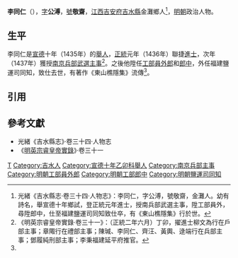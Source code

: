 {{Otheruses|other=名为李敬斋的其他人物|李敬斋}}

'''李同仁'''（{{bd|14世紀||15世紀}}），[[表字|字]]'''公溥'''，[[號|號]]'''敬齋'''，[[江西等處承宣布政使司|江西]][[吉安府|吉安府]][[吉水縣|吉水縣]]金灘鄉人<ref name=djs>光緒《吉水縣志·卷三十四·人物志》：李同仁，字公溥，號敬齋，金灘人。幼有詩名，舉宣德十年鄉試，登正統元年進士，授南兵部武選主事，陞工部員外，尋陞郎中，仕至福建鹽運司同知致仕卒，有《東山樵隱集》行於世。</ref>，[[明朝|明朝]]政治人物。

==生平==
李同仁是[[宣德|宣德]]十年（1435年）的[[舉人|舉人]]，[[正統_(年號)|正統]]元年（1436年）聯捷[[進士|進士]]，次年（1437年）獲授[[南京六部|南京兵部]][[武選清吏司|武選]][[主事|主事]]<ref>《明英宗睿皇帝實錄·卷三十一》：（正統二年六月）丁卯，擢進士柳文為行在戶部主事；章陬行在禮部主事；陳瑊、李同仁、齊汪、黃輿、逯端行在兵部主事；鄧履純刑部主事；李秉福建延平府推官。</ref>。之後他陞任[[工部|工部]][[員外郎|員外郎]]和[[郎中_(官職)|郎中]]，外任福建鹽運司同知，致仕去世，有著作《東山樵隱集》流傳<ref name=djs/>。

==引用==
{{reflist}}

==參考文獻==
*光緒《吉水縣志》·卷三十四·人物志
*《[[明實錄|明英宗睿皇帝實錄]]》·卷三十一

{{正統元年丙辰科殿試金榜}}

[[Category:李姓|T]]
[[Category:吉水人|Category:吉水人]]
[[Category:宣德十年乙卯科舉人|Category:宣德十年乙卯科舉人]]
[[Category:南京兵部主事|Category:南京兵部主事]]
[[Category:明朝工部員外郎|Category:明朝工部員外郎]]
[[Category:明朝工部郎中|Category:明朝工部郎中]]
[[Category:明朝鹽運司同知|Category:明朝鹽運司同知]]